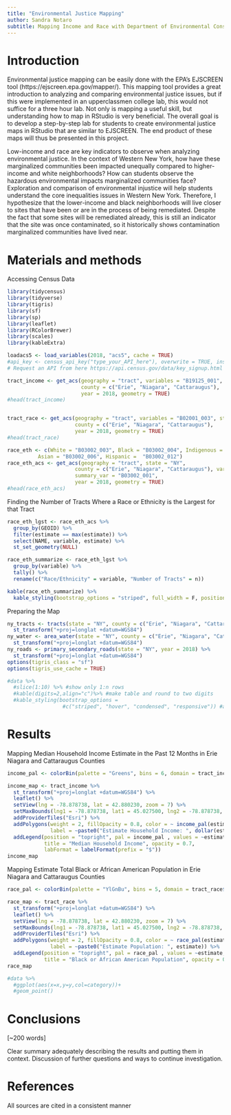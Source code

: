 ```yaml
---
title: "Environmental Justice Mapping"
author: Sandra Notaro
subtitle: Mapping Income and Race with Department of Environmental Conservation Sites in Erie, Niagara, and Cattaraugus Counties
---
```


# Introduction

Environmental justice mapping can be easily done with the EPA's EJSCREEN tool (https://ejscreen.epa.gov/mapper/). This mapping tool provides a great introduction to analyzing and comparing environmental justice issues, but if this were implemented in an upperclassmen college lab, this would not suffice for a three hour lab. Not only is mapping a useful skill, but understanding how to map in RStudio is very beneficial. The overall goal is to develop a step-by-step lab for students to create environmental justice maps in RStudio that are similar to EJSCREEN. The end product of these maps will thus be presented in this project.

Low-income and race are key indicators to observe when analyzing environmental justice. In the context of Western New York, how have these marginalized communities been impacted unequally compared to higher-income and white neighborhoods? How can students observe the hazardous environmental impacts marginalized communities face? Exploration and comparison of environmental injustice will help students understand the core inequalities issues in Western New York. Therefore, I hypothesize that the lower-income and black neighborhoods will live closer to sites that have been or are in the process of being remediated. Despite the fact that some sites will be remediated already, this is still an indicator that the site was once contaminated, so it historically shows contamination marginalized communities have lived near.

# Materials and methods

Accessing Census Data
```r
library(tidycensus)
library(tidyverse)
library(tigris)
library(sf)
library(sp)
library(leaflet)
library(RColorBrewer)
library(scales)
library(kableExtra)

loadacs5 <- load_variables(2018, "acs5", cache = TRUE)
#api_key <- census_api_key("type_your_API_here"), overwrite = TRUE, install = TRUE)
# Request an API from here https://api.census.gov/data/key_signup.html
```

```r
tract_income <- get_acs(geography = "tract", variables = "B19125_001", state = "NY", 
                        county = c("Erie", "Niagara", "Cattaraugus"), 
                        year = 2018, geometry = TRUE)
#head(tract_income)


tract_race <- get_acs(geography = "tract", variables = "B02001_003", state = "NY",
                      county = c("Erie", "Niagara", "Cattaraugus"), 
                      year = 2018, geometry = TRUE)
#head(tract_race)

race_eth <- c(White = "B03002_003", Black = "B03002_004", Indigenous = "B03002_005",
          Asian = "B03002_006", Hispanic = 	"B03002_012")
race_eth_acs <- get_acs(geography = "tract", state = "NY",
                      county = c("Erie", "Niagara", "Cattaraugus"), variables = race_eth,
                      summary_var = "B03002_001",
                      year = 2018, geometry = TRUE)
#head(race_eth_acs)
```

Finding the Number of Tracts Where a Race or Ethnicity is the Largest for that Tract
```r
race_eth_lgst <- race_eth_acs %>%
  group_by(GEOID) %>%
  filter(estimate == max(estimate)) %>%
  select(NAME, variable, estimate) %>%
  st_set_geometry(NULL)

race_eth_summarize <- race_eth_lgst %>%
  group_by(variable) %>%
  tally() %>%
  rename(c("Race/Ethnicity" = variable, "Number of Tracts" = n))

kable(race_eth_summarize) %>%
  kable_styling(bootstrap_options = "striped", full_width = F, position = "left")
```


Preparing the Map
```r
ny_tracts <- tracts(state = "NY", county = c("Erie", "Niagara", "Cattaraugus"), cb = TRUE) %>%
  st_transform("+proj=longlat +datum=WGS84")
ny_water <- area_water(state = "NY", county = c("Erie", "Niagara", "Cattaraugus")) %>%
  st_transform("+proj=longlat +datum=WGS84")
ny_roads <- primary_secondary_roads(state = "NY", year = 2018) %>%
  st_transform("+proj=longlat +datum=WGS84")
options(tigris_class = "sf")
options(tigris_use_cache = TRUE)
```


```r
#data %>% 
  #slice(1:10) %>% #show only 1:n rows
  #kable(digits=2,align="c")%>% #make table and round to two digits
  #kable_styling(bootstrap_options = 
                  #c("striped", "hover", "condensed", "responsive")) #apply other formatting
```

# Results

Mapping Median Household Income Estimate in the Past 12 Months in Erie Niagara and Cattaraugus Counties
```r
income_pal <- colorBin(palette = "Greens", bins = 6, domain = tract_income$estimate)

income_map <- tract_income %>%
  st_transform("+proj=longlat +datum=WGS84") %>%
  leaflet() %>%
  setView(lng = -78.878738, lat = 42.880230, zoom = 7) %>%
  setMaxBounds(lng1 = -78.878738, lat1 = 45.027500, lng2 = -78.878738, lat2 = 40.440624) %>%
  addProviderTiles("Esri") %>% 
  addPolygons(weight = 2, fillOpacity = 0.8, color = ~ income_pal(estimate), 
              label = ~paste0("Estimate Household Income: ", dollar(estimate))) %>%
  addLegend(position = "topright", pal = income_pal , values = ~estimate,
            title = "Median Household Income", opacity = 0.7,
            labFormat = labelFormat(prefix = "$"))
income_map
```

Mapping Estimate Total Black or African American Population in Erie Niagara and Cattaraugus Counties
```r
race_pal <- colorBin(palette = "YlGnBu", bins = 5, domain = tract_race$estimate)

race_map <- tract_race %>%
  st_transform("+proj=longlat +datum=WGS84") %>%
  leaflet() %>%
  setView(lng = -78.878738, lat = 42.880230, zoom = 7) %>%
  setMaxBounds(lng1 = -78.878738, lat1 = 45.027500, lng2 = -78.878738, lat2 = 40.440624) %>%
  addProviderTiles("Esri") %>% 
  addPolygons(weight = 2, fillOpacity = 0.8, color = ~ race_pal(estimate), 
              label = ~paste0("Estimate Population: ", estimate)) %>%
  addLegend(position = "topright", pal = race_pal , values = ~estimate,
            title = "Black or African American Population", opacity = 0.7)
race_map
```

```r
#data %>% 
  #ggplot(aes(x=x,y=y,col=category))+
  #geom_point()
```

# Conclusions

[~200 words]

Clear summary adequately describing the results and putting them in context. Discussion of further questions and ways to continue investigation.

# References

All sources are cited in a consistent manner